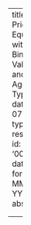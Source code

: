 ---
title: The Price of Equity with Binary Valuations and Few Agent Types
date: 10 07 2023
type: research
id: '00022'
date-format: MMM D, YYYY
abstract: |
    <p>Joint work with <a href="https://www.tcs.tifr.res.in/~umang/">Umang Bhaskar</a>, <a href="https://sites.google.com/iitgn.ac.in/aditi-sethia">Aditi Sethia</a>, and <a href="https://rohitvaish.in/Publications/">Rohit Vaish</a> ⸱ To Appear at <a href="https://www.royalholloway.ac.uk/research-and-teaching/departments-and-schools/computer-science/sagt-2023">SAGT 2023</a> ⸱ <a href="https://arxiv.org/pdf/2307.06726.pdf">ArXiV</a></p>
    
    <p>In fair division problems, the notion of price of fairness measures the loss in welfare due to a fairness constraint. Prior work on the price of fairness has focused primarily on envy-freeness up to one good (EF1) as the fairness constraint, and on the utilitarian and egalitarian welfare measures. Our work instead focuses on the price of equitability up to one good (EQ1) (which we term <em>price of equity</em>) and considers the broad class of <em>generalized p-mean</em> welfare measures (which includes utilitarian, egalitarian, and Nash welfare as special cases). We derive fine-grained bounds on the price of equity in terms of the <em>number of agent types</em> (i.e., the maximum number of agents with distinct valuations), which allows us to identify scenarios where the existing bounds in terms of the number of agents are overly pessimistic.</p>

    <p> Our work focuses on the setting with binary additive valuations, and obtains upper and lower bounds on the price of equity for p-mean welfare for all p <= 1. For any fixed p, our bounds are tight up to constant factors. A useful insight of our work is to identify the <em>structure</em> of allocations that underlie the upper (respectively, the lower) bounds <em>simultaneously</em> for all p-mean welfare measures, thus providing a unified structural understanding of price of fairness in this setting. This structural understanding, in fact, extends to the more general class of binary submodular (or matroid rank) valuations. We also show that, unlike binary additive valuations, for binary submodular valuations the number of agent types does not provide bounds on the price of equity.</p>
---
